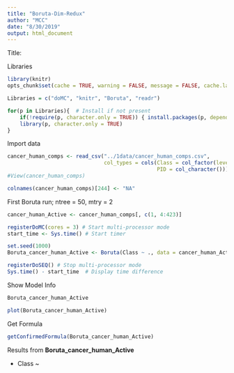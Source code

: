 ```yaml
---
title: "Boruta-Dim-Redux"
author: "MCC"
date: "8/30/2019"
output: html_document
---
```


Title:

Libraries  
```r
library(knitr)
opts_chunk$set(cache = TRUE, warning = FALSE, message = FALSE, cache.lazy = FALSE)

Libraries = c("doMC", "knitr", "Boruta", "readr")

for(p in Libraries){  # Install if not present
    if(!require(p, character.only = TRUE)) { install.packages(p, dependencies = T) }
    library(p, character.only = TRUE)
}
```

Import data
```r
cancer_human_comps <- read_csv("../1data/cancer_human_comps.csv",
                               col_types = cols(Class = col_factor(levels = c("0","1")), 
                                                PID = col_character()))
#View(cancer_human_comps)

colnames(cancer_human_comps)[244] <- "NA" 
```
First Boruta run; ntree = 50, mtry = 2
```r
cancer_human_Active <- cancer_human_comps[, c(1, 4:423)]

registerDoMC(cores = 3) # Start multi-processor mode
start_time <- Sys.time() # Start timer

set.seed(1000)
Boruta_cancer_human_Active <- Boruta(Class ~ ., data = cancer_human_Active, doTrace = 1, mtry = 2, ntree = 500)

registerDoSEQ() # Stop multi-processor mode
Sys.time() - start_time  # Display time difference
```
Show Model Info
```r
Boruta_cancer_human_Active
```

```r
plot(Boruta_cancer_human_Active)
```

Get Formula
```r
getConfirmedFormula(Boruta_cancer_human_Active)
```

Results from **Boruta_cancer_human_Active**

- Class ~ 







